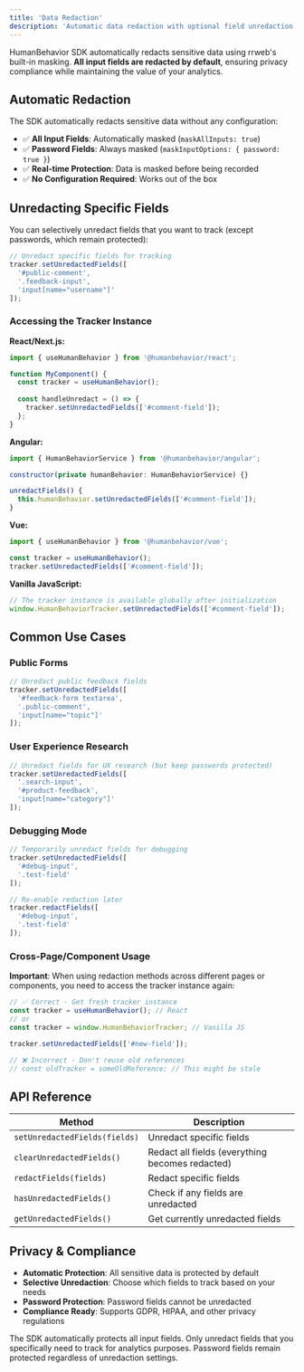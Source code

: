 ```yaml
---
title: 'Data Redaction'
description: 'Automatic data redaction with optional field unredaction'
---
```


HumanBehavior SDK automatically redacts sensitive data using rrweb's built-in masking. **All input fields are redacted by default**, ensuring privacy compliance while maintaining the value of your analytics.

## Automatic Redaction

The SDK automatically redacts sensitive data without any configuration:

- ✅ **All Input Fields**: Automatically masked (`maskAllInputs: true`)
- ✅ **Password Fields**: Always masked (`maskInputOptions: { password: true }`)
- ✅ **Real-time Protection**: Data is masked before being recorded
- ✅ **No Configuration Required**: Works out of the box

## Unredacting Specific Fields

You can selectively unredact fields that you want to track (except passwords, which remain protected):

```javascript
// Unredact specific fields for tracking
tracker.setUnredactedFields([
  '#public-comment',
  '.feedback-input',
  'input[name="username"]'
]);
```

### Accessing the Tracker Instance

**React/Next.js:**
```javascript
import { useHumanBehavior } from '@humanbehavior/react';

function MyComponent() {
  const tracker = useHumanBehavior();
  
  const handleUnredact = () => {
    tracker.setUnredactedFields(['#comment-field']);
  };
}
```

**Angular:**
```javascript
import { HumanBehaviorService } from '@humanbehavior/angular';

constructor(private humanBehavior: HumanBehaviorService) {}

unredactFields() {
  this.humanBehavior.setUnredactedFields(['#comment-field']);
}
```

**Vue:**
```javascript
import { useHumanBehavior } from '@humanbehavior/vue';

const tracker = useHumanBehavior();
tracker.setUnredactedFields(['#comment-field']);
```

**Vanilla JavaScript:**
```javascript
// The tracker instance is available globally after initialization
window.HumanBehaviorTracker.setUnredactedFields(['#comment-field']);
```

## Common Use Cases

### Public Forms
```javascript
// Unredact public feedback fields
tracker.setUnredactedFields([
  '#feedback-form textarea',
  '.public-comment',
  'input[name="topic"]'
]);
```

### User Experience Research
```javascript
// Unredact fields for UX research (but keep passwords protected)
tracker.setUnredactedFields([
  '.search-input',
  '#product-feedback',
  'input[name="category"]'
]);
```

### Debugging Mode
```javascript
// Temporarily unredact fields for debugging
tracker.setUnredactedFields([
  '#debug-input',
  '.test-field'
]);

// Re-enable redaction later
tracker.redactFields([
  '#debug-input',
  '.test-field'
]);
```

### Cross-Page/Component Usage

**Important**: When using redaction methods across different pages or components, you need to access the tracker instance again:

```javascript
// ✅ Correct - Get fresh tracker instance
const tracker = useHumanBehavior(); // React
// or
const tracker = window.HumanBehaviorTracker; // Vanilla JS

tracker.setUnredactedFields(['#new-field']);

// ❌ Incorrect - Don't reuse old references
// const oldTracker = someOldReference; // This might be stale
```

## API Reference

| Method | Description |
|--------|-------------|
| `setUnredactedFields(fields)` | Unredact specific fields |
| `clearUnredactedFields()` | Redact all fields (everything becomes redacted) |
| `redactFields(fields)` | Redact specific fields |
| `hasUnredactedFields()` | Check if any fields are unredacted |
| `getUnredactedFields()` | Get currently unredacted fields |

## Privacy & Compliance

- **Automatic Protection**: All sensitive data is protected by default
- **Selective Unredaction**: Choose which fields to track based on your needs
- **Password Protection**: Password fields cannot be unredacted
- **Compliance Ready**: Supports GDPR, HIPAA, and other privacy regulations

<Note>
  The SDK automatically protects all input fields. Only unredact fields that you specifically need to track for analytics purposes. Password fields remain protected regardless of unredaction settings.
</Note> 